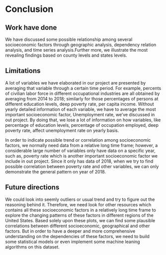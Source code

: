 # Conclusion


## Work have done\
We have discussed some possible relationship among several socioeconomic factors through geographic analysis, dependency relation analysis, and time series analysis.Further more, we illustrate the most revealing findings based on county levels and states levels.

## Limitations\
A lot of variables we have elaborated in our project are presented by averaging that variable through a certain time period. For example, percents of civilian labor force in different occupational industries are all obtained by averaging from 2014 to 2018; similarly for those percentages of persons at different education levels, deep poverty rate, per capita income. Without yearly detailed information of each variable, we have to average the most important socioeconomic factor, Unemployment rate, we've discussed in out project. By doing that, we lose a lot of information on how variables, like percentage of education levels, percentage of occupation employed, deep poverty rate, affect unemployment rate on yearly basis.\

In order to indicate possible trend or correlation among socioeconomic factors, we normally need data from a relative long time frame; however, a considerable large number of variables only have data on a specific year, such as, poverty rate which is another important socioeconomic factor we include in out project. Since it only has data of 2018, when we try to find possible correlation between poverty rate and other variables, we can only demonstrate the general pattern on year of 2018.\


## Future directions\
We could look into seemly outliers or usual trend and try to figure out the reasoning behind it. Therefore, we need look for other resources which contains all these socioeconomic factors in a relatively long time frame to explore the changing patterns of these factors in different regions of the United States. Based solely upon these plots, we can find some plausible correlations between different socioeconomic, geographical and other factors. But in order to have a deeper and more comprehensive understanding on the dependencies of these factors, we need to build some statistical models or even implement some machine leaning algorithms on this dataset.
